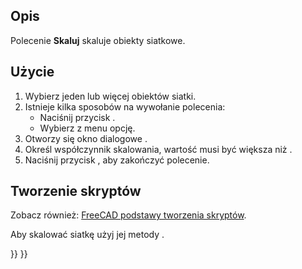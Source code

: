 <languages/>

{{Docnav/pl
|[[Mesh_Decimating/pl|Uprość]]
|[[Mesh_BuildRegularSolid/pl|Utwórz bryłę regularną]]
|[[Mesh_Workbench/pl|środowisko pracy Siatka]]
|IconL=Mesh_Decimating.svg
|IconR=Mesh_BuildRegularSolid.svg
|IconC=Workbench_Mesh.svg
}}

{{GuiCommand/pl
|Name=Mesh Scale
|Name/pl=Siatka Skaluj
|MenuLocation=Siatki → Skaluj ...
|Workbenches=[[Mesh_Workbench/pl|Siatka]]
}}

<span id="Description"></span>
==Opis==

Polecenie '''Skaluj''' skaluje obiekty siatkowe.

<span id="Usage"></span>
==Użycie==

# Wybierz jeden lub więcej obiektów siatki.
# Istnieje kilka sposobów na wywołanie polecenia:
#* Naciśnij przycisk {{Button|[[Image:Mesh_Scale.svg|16px]] '''Skaluj'''}}.
#* Wybierz  z menu opcję{{MenuCommand|Siatki → [[Image:Mesh_Scale.svg|16px]] Skaluj ...}}.
# Otworzy się okno dialogowe {{MenuCommand|Skaluj}}.
# Określ współczynnik skalowania, wartość musi być większa niż {{Value|0}}.
# Naciśnij przycisk {{button|OK}}, aby zakończyć polecenie.

<span id="Scripting"></span>
==Tworzenie skryptów==

Zobacz również: [[FreeCAD_Scripting_Basics/pl|FreeCAD podstawy tworzenia skryptów]].

Aby skalować siatkę użyj jej metody {{incode|transformGeometry}}.

{{Code|code=
import FreeCAD as App
import Mesh

# Create a non-parametric box-shaped mesh:
msh = App.ActiveDocument.addObject("Mesh::Feature", "Mesh")
msh.Mesh = Mesh.createBox(10, 10, 10)
msh.ViewObject.DisplayMode = "Flat Lines"

# Create and scale a matrix:
mat = App.Matrix()
mat.scale(2.0, 3.0, 4.0) # Unequal scaling.

# We need to work on a copy of the msh.Mesh object:
new_msh = msh.Mesh.copy()

# Transform that copy:
new_msh.transformGeometry(mat)

# Update msh.Mesh:
msh.Mesh = new_msh
}}


{{Docnav/pl
|[[Mesh_Decimating/pl|Uprość]]
|[[Mesh_BuildRegularSolid/pl|Utwórz bryłę regularną]]
|[[Mesh_Workbench/pl|środowisko pracy Siatka]]
|IconL=Mesh_Decimating.svg
|IconR=Mesh_BuildRegularSolid.svg
|IconC=Workbench_Mesh.svg
}}

{{Mesh Tools navi{{#translation:}}}}
{{Userdocnavi{{#translation:}}}}